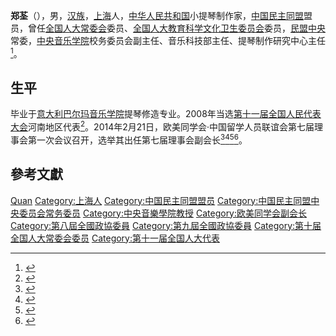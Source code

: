 '''郑荃'''（{{bd|1950年|7月|}}），男，[[汉族|汉族]]，[[上海市|上海]]人，[[中华人民共和国|中华人民共和国]]小提琴制作家，[[中国民主同盟|中国民主同盟]]盟员，曾任[[全国人大常委会|全国人大常委会]]委员、[[全国人大教育科学文化卫生委员会|全国人大教育科学文化卫生委员会]]委员，[[民盟中央|民盟中央]]常委，[[中央音乐学院|中央音乐学院]]校务委员会副主任、音乐科技部主任、提琴制作研究中心主任<ref>{{cite news|title=全国人大代表信息-郑荃|url=http://210.82.31.1:8084/delegate/viewDelegate.action?dbid=111492|accessdate=2013-04-05|newspaper=全国人大网|archive-url=https://web.archive.org/web/20130312151726/http://www.npc.gov.cn/delegate/viewDelegate.action?dbid=111492|archive-date=2013-03-12|dead-url=yes}}</ref>。

== 生平 ==
毕业于[[意大利巴尔玛音乐学院|意大利巴尔玛音乐学院]]提琴修造专业。2008年当选[[第十一届全国人民代表大会|第十一届全国人民代表大会]]河南地区代表<ref>{{cite web|author=|title=第十一届全国人大代表|url=http://news.xinhuanet.com/ziliao/2008-03/03/content_7708230.htm?node=36628|publisher=新华网|accessdate=2014-01-07|archive-date=2014-01-10|archive-url=https://web.archive.org/web/20140110211415/http://news.xinhuanet.com/ziliao/2008-03/03/content_7708230.htm?node=36628|dead-url=no}}</ref>。2014年2月21日，欧美同学会·中国留学人员联谊会第七届理事会第一次会议召开，选举其出任第七届理事会副会长<ref>{{Cite web|title=俞正声会见欧美同学会·中国留学人员联谊会第七届理事会全体理事|url=https://world.huanqiu.com/article/9CaKrnJEmdB|access-date=2021-06-08|work=world.huanqiu.com|archive-date=2021-06-08|archive-url=https://web.archive.org/web/20210608050615/https://world.huanqiu.com/article/9CaKrnJEmdB|dead-url=no}}</ref><ref>{{Cite web|title=欧美同学会选出新一届会长会和理事会|url=http://www.ccg.org.cn/archives/26126|access-date=2021-06-08|work=www.ccg.org.cn|archive-date=2021-06-08|archive-url=https://web.archive.org/web/20210608050651/http://www.ccg.org.cn/archives/26126|dead-url=no}}</ref><ref>{{Cite web|title=俞正声会见欧美同学会中国留学人员第七届理事-中新网|url=http://www.chinanews.com/gn/2014/02-21/5869650.shtml|access-date=2021-06-08|work=www.chinanews.com|archive-date=2021-06-08|archive-url=https://web.archive.org/web/20210608050609/http://www.chinanews.com/gn/2014/02-21/5869650.shtml|dead-url=no}}</ref><ref>{{Cite web|title=俞正声会见欧美同学会·中国留学人员联谊会第七届理事会全体理事--新闻报道-人民网|url=http://cpc.people.com.cn/n/2014/0222/c64094-24433740.html|access-date=2021-06-08|work=cpc.people.com.cn|archive-date=2021-06-08|archive-url=https://web.archive.org/web/20210608050614/http://cpc.people.com.cn/n/2014/0222/c64094-24433740.html|dead-url=no}}</ref>。

== 參考文獻 ==
{{reflist}}

{{Navboxes 
| title  = 郑荃在[[中国民主同盟|中国民主同盟]]的职务
| list1  =
{{中国民主同盟第九届中央委员会}}
{{中国民主同盟第十届中央委员会}}
}}
{{Navboxes
| title  = 郑荃在[[欧美同学会|欧美同学会]]的职务
| list1  =
{{欧美同学会第三届理事会}}
{{欧美同学会第四届理事会}}
{{欧美同学会第六届理事会}}
{{欧美同学会第七届理事会}}
}}

{{Authority control}}
{{DEFAULTSORT:Zheng郑}}
[[Category:鄭姓|Quan]]
[[Category:上海人|Category:上海人]]
[[Category:中国民主同盟盟员|Category:中国民主同盟盟员]]
[[Category:中国民主同盟中央委员会常务委员|Category:中国民主同盟中央委员会常务委员]]
[[Category:中央音樂學院教授|Category:中央音樂學院教授]]
[[Category:欧美同学会副会长|Category:欧美同学会副会长]]
[[Category:第八屆全國政協委員|Category:第八屆全國政協委員]]
[[Category:第九屆全國政協委員|Category:第九屆全國政協委員]]
[[Category:第十届全国人大常委会委员|Category:第十届全国人大常委会委员]]
[[Category:第十一届全国人大代表|Category:第十一届全国人大代表]]